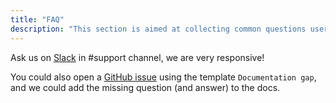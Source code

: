 ```yaml
---
title: "FAQ"
description: "This section is aimed at collecting common questions users have to provide documented answers."
---
```


<Snippet file="faq/question-disable-hooks.mdx" />
<Snippet file="faq/question-change-elementary-schema.mdx" />
<Snippet file="faq/question-schema.mdx" />
<Snippet file="faq/question-which-tests.mdx" />
<Snippet file="faq/question-singular-tests-config.mdx" />
<Snippet file="faq/question-full-refresh.mdx" />
<Snippet file="faq/question-elementary-permissions.mdx" />
<Snippet file="faq/question-dbt-cloud.mdx" />
<Snippet file="faq/question-cost.mdx" />

<Accordion title="My question is not listed here">

Ask us on [Slack](https://join.slack.com/t/elementary-community/shared_invite/zt-uehfrq2f-zXeVTtXrjYRbdE_V6xq4Rg) in #support channel, we are very responsive!

You could also open a [GitHub issue](https://github.com/elementary-data/elementary/issues/new) using the template `Documentation gap`, and we could add the missing question (and answer) to the docs.

</Accordion>
